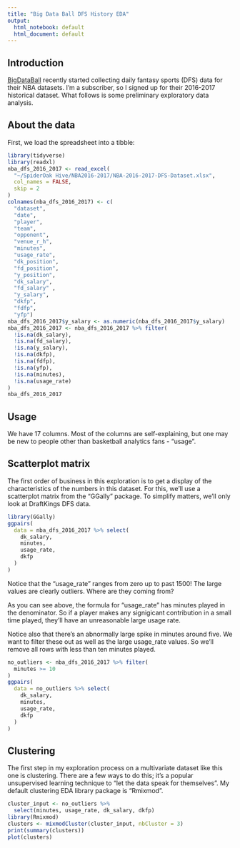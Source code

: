 ```yaml
---
title: "Big Data Ball DFS History EDA"
output:
  html_notebook: default
  html_document: default
---
```


## Introduction
[BigDataBall](https://www.bigdataball.com/nba-historical-dfs-stats-singleseason/) recently started collecting daily fantasy sports (DFS) data for their NBA datasets. I'm a subscriber, so I signed up for their 2016-2017 historical dataset. What follows is some preliminary exploratory data analysis.

## About the data
First, we load the spreadsheet into a tibble:

```r
library(tidyverse)
library(readxl)
nba_dfs_2016_2017 <- read_excel(
  "~/SpiderOak Hive/NBA2016-2017/NBA-2016-2017-DFS-Dataset.xlsx",
  col_names = FALSE,
  skip = 2
)
colnames(nba_dfs_2016_2017) <- c(
  "dataset",
  "date",
  "player",
  "team",
  "opponent",
  "venue_r_h",
  "minutes",
  "usage_rate",
  "dk_position",
  "fd_position",
  "y_position",
  "dk_salary",
  "fd_salary" ,
  "y_salary",
  "dkfp",
  "fdfp",
  "yfp")
nba_dfs_2016_2017$y_salary <- as.numeric(nba_dfs_2016_2017$y_salary)
nba_dfs_2016_2017 <- nba_dfs_2016_2017 %>% filter(
  !is.na(dk_salary),
  !is.na(fd_salary),
  !is.na(y_salary),
  !is.na(dkfp),
  !is.na(fdfp),
  !is.na(yfp),
  !is.na(minutes),
  !is.na(usage_rate)
)
nba_dfs_2016_2017
```

## Usage
We have 17 columns. Most of the columns are self-explaining, but one may be new to people other than basketball analytics fans - "usage".

## Scatterplot matrix
The first order of business in this exploration is to get a display of the characteristics of the numbers in this dataset. For this, we'll use a scatterplot matrix from the "GGally" package. To simplify matters, we'll only look at DraftKings DFS data.
```r
library(GGally)
ggpairs(
  data = nba_dfs_2016_2017 %>% select(
    dk_salary,
    minutes, 
    usage_rate,
    dkfp
  )
)
```

Notice that the "usage_rate" ranges from zero up to past 1500! The large values are clearly outliers. Where are they coming from?

As you can see above, the formula for "usage_rate" has minutes played in the denominator. So if a player makes any signigicant contribution in a small time played, they'll have an unreasonable large usage rate.

Notice also that there's an abnormally large spike in minutes around five. We want to filter these out as well as the large usage_rate values. So we'll remove all rows with less than ten minutes played.

```r
no_outliers <- nba_dfs_2016_2017 %>% filter(
  minutes >= 10
)
ggpairs(
  data = no_outliers %>% select(
    dk_salary,
    minutes, 
    usage_rate,
    dkfp
  )
)
```

## Clustering
The first step in my exploration process on a multivariate dataset like this one is clustering. There are a few ways to do this; it's a popular unsupervised learning technique to "let the data speak for themselves". My default clustering EDA library package is "Rmixmod".

```r
cluster_input <- no_outliers %>%
  select(minutes, usage_rate, dk_salary, dkfp)
library(Rmixmod)
clusters <- mixmodCluster(cluster_input, nbCluster = 3)
print(summary(clusters))
plot(clusters)
```

